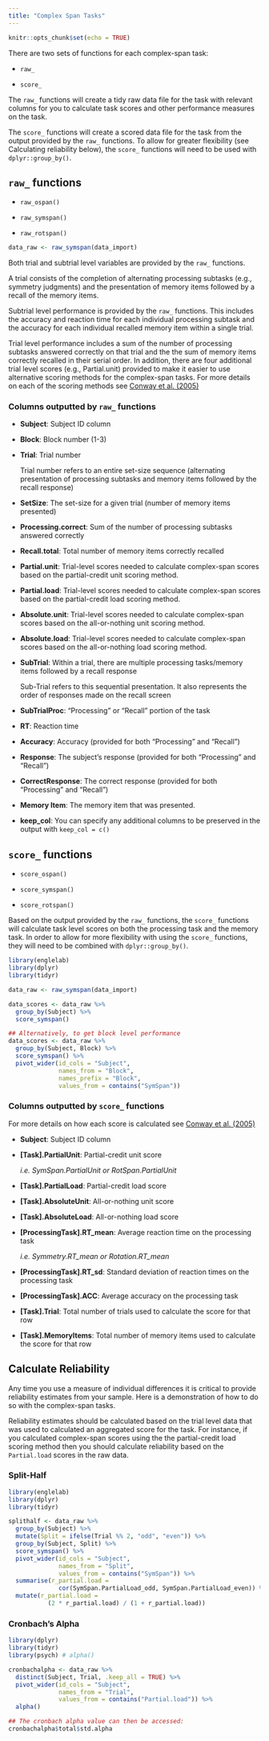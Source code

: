 ```yaml
---
title: "Complex Span Tasks"
---
```


```r
knitr::opts_chunk$set(echo = TRUE)
```

There are two sets of functions for each complex-span task:

-   `raw_`

-   `score_`

The `raw_` functions will create a tidy raw data file for the task with relevant columns for you to calculate task scores and other performance measures on the task.

The `score_` functions will create a scored data file for the task from the output provided by the `raw_` functions. To allow for greater flexibility (see Calculating reliability below), the `score_` functions will need to be used with `dplyr::group_by()`.

## `raw_` functions

-   `raw_ospan()`

-   `raw_symspan()`

-   `raw_rotspan()`

```r
data_raw <- raw_symspan(data_import)
```

Both trial and subtrial level variables are provided by the `raw_` functions.

A trial consists of the completion of alternating processing subtasks (e.g., symmetry judgments) and the presentation of memory items followed by a recall of the memory items.

Subtrial level performance is provided by the `raw_` functions. This includes the accuracy and reaction time for each individual processing subtask and the accuracy for each individual recalled memory item within a single trial.

Trial level performance includes a sum of the number of processing subtasks answered correctly on that trial and the the sum of memory items correctly recalled in their serial order. In addition, there are four additional trial level scores (e.g., Partial.unit) provided to make it easier to use alternative scoring methods for the complex-span tasks. For more details on each of the scoring methods see <a href="https://englelab.gatech.edu/articles/2005/working-memory-span-tasks-a-methodological-review-and-user27s-guide.pdf" target="_blank">Conway et al. (2005)</a>

### Columns outputted by `raw_` functions

-   **Subject**: Subject ID column

-   **Block**: Block number (1-3)

-   **Trial**: Trial number

    Trial number refers to an entire set-size sequence (alternating presentation of processing subtasks and memory items followed by the recall response)

-   **SetSize**: The set-size for a given trial (number of memory items presented)

-   **Processing.correct**: Sum of the number of processing subtasks answered correctly

-   **Recall.total**: Total number of memory items correctly recalled

-   **Partial.unit**: Trial-level scores needed to calculate complex-span scores based on the partial-credit unit scoring method.

-   **Partial.load**: Trial-level scores needed to calculate complex-span scores based on the partial-credit load scoring method.

-   **Absolute.unit**: Trial-level scores needed to calculate complex-span scores based on the all-or-nothing unit scoring method.

-   **Absolute.load**: Trial-level scores needed to calculate complex-span scores based on the all-or-nothing load scoring method.

-   **SubTrial**: Within a trial, there are multiple processing tasks/memory items followed by a recall response

    Sub-Trial refers to this sequential presentation. It also represents the order of responses made on the recall screen

-   **SubTrialProc**: "Processing" or "Recall" portion of the task

-   **RT**: Reaction time

-   **Accuracy**: Accuracy (provided for both "Processing" and "Recall")

-   **Response**: The subject's response (provided for both "Processing" and "Recall")

-   **CorrectResponse**: The correct response (provided for both "Processing" and "Recall")

-   **Memory Item**: The memory item that was presented.

-   **keep_col**: You can specify any additional columns to be preserved in the output with `keep_col = c()`

## `score_` functions

-   `score_ospan()`

-   `score_symspan()`

-   `score_rotspan()`

Based on the output provided by the `raw_` functions, the `score_` functions will calculate task level scores on both the processing task and the memory task. In order to allow for more flexibility with using the `score_` functions, they will need to be combined with `dplyr::group_by()`.

```r
library(englelab)
library(dplyr)
library(tidyr)

data_raw <- raw_symspan(data_import)

data_scores <- data_raw %>%
  group_by(Subject) %>%
  score_symspan()

## Alternatively, to get block level performance
data_scores <- data_raw %>%
  group_by(Subject, Block) %>%
  score_symspan() %>%
  pivot_wider(id_cols = "Subject",
              names_from = "Block",
              names_prefix = "Block",
              values_from = contains("SymSpan"))
```

### Columns outputted by `score_` functions

For more details on how each score is calculated see <a href="https://englelab.gatech.edu/articles/2005/working-memory-span-tasks-a-methodological-review-and-user27s-guide.pdf" target="_blank">Conway et al. (2005)</a>

-   **Subject**: Subject ID column

-   **[Task].PartialUnit**: Partial-credit unit score

    *i.e. SymSpan.PartialUnit or RotSpan.PartialUnit*

-   **[Task].PartialLoad**: Partial-credit load score

-   **[Task].AbsoluteUnit**: All-or-nothing unit score

-   **[Task].AbsoluteLoad**: All-or-nothing load score

-   **[ProcessingTask].RT_mean**: Average reaction time on the processing task

    *i.e. Symmetry.RT_mean or Rotation.RT_mean*

-   **[ProcessingTask].RT_sd**: Standard deviation of reaction times on the processing task

-   **[ProcessingTask].ACC**: Average accuracy on the processing task

-   **[Task].Trial**: Total number of trials used to calculate the score for that row

-   **[Task].MemoryItems**: Total number of memory items used to calculate the score for that row

## Calculate Reliability

Any time you use a measure of individual differences it is critical to provide reliability estimates from your sample. Here is a demonstration of how to do so with the complex-span tasks.

Reliability estimates should be calculated based on the trial level data that was used to calculated an aggregated score for the task. For instance, if you calculated complex-span scores using the the partial-credit load scoring method then you should calculate reliability based on the `Partial.load` scores in the raw data.

### Split-Half

```r
library(englelab)
library(dplyr)
library(tidyr)

splithalf <- data_raw %>%
  group_by(Subject) %>%
  mutate(Split = ifelse(Trial %% 2, "odd", "even")) %>%
  group_by(Subject, Split) %>%
  score_symspan() %>%
  pivot_wider(id_cols = "Subject",
              names_from = "Split",
              values_from = contains("SymSpan")) %>%
  summarise(r_partial.load = 
              cor(SymSpan.PartialLoad_odd, SymSpan.PartialLoad_even)) %>%
  mutate(r_partial.load = 
           (2 * r_partial.load) / (1 + r_partial.load))
```

### Cronbach's Alpha

```r
library(dplyr)
library(tidyr)
library(psych) # alpha()

cronbachalpha <- data_raw %>%
  distinct(Subject, Trial, .keep_all = TRUE) %>%
  pivot_wider(id_cols = "Subject",
              names_from = "Trial",
              values_from = contains("Partial.load")) %>%
  alpha()

## The cronbach alpha value can then be accessed: 
cronbachalpha$total$std.alpha
```
